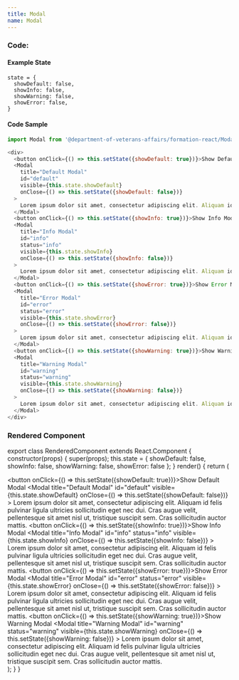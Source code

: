 ```yaml
---
title: Modal
name: Modal
---
```



### Code:

#### Example State
```
state = {
  showDefault: false,
  showInfo: false,
  showWarning: false,
  showError: false,
}
```

#### Code Sample
```javascript
import Modal from '@department-of-veterans-affairs/formation-react/Modal'

<div>
  <button onClick={() => this.setState({showDefault: true})}>Show Default Modal</button>
  <Modal
    title="Default Modal"
    id="default"
    visible={this.state.showDefault}
    onClose={() => this.setState({showDefault: false})}
  >
    Lorem ipsum dolor sit amet, consectetur adipiscing elit. Aliquam id felis pulvinar ligula ultricies sollicitudin eget nec dui. Cras augue velit, pellentesque sit amet nisl ut, tristique suscipit sem. Cras sollicitudin auctor mattis.
  </Modal>
  <button onClick={() => this.setState({showInfo: true})}>Show Info Modal</button>
  <Modal
    title="Info Modal"
    id="info"
    status="info"
    visible={this.state.showInfo}
    onClose={() => this.setState({showInfo: false})}
  >
    Lorem ipsum dolor sit amet, consectetur adipiscing elit. Aliquam id felis pulvinar ligula ultricies sollicitudin eget nec dui. Cras augue velit, pellentesque sit amet nisl ut, tristique suscipit sem. Cras sollicitudin auctor mattis.
  </Modal>
  <button onClick={() => this.setState({showError: true})}>Show Error Modal</button>
  <Modal
    title="Error Modal"
    id="error"
    status="error"
    visible={this.state.showError}
    onClose={() => this.setState({showError: false})}
  >
    Lorem ipsum dolor sit amet, consectetur adipiscing elit. Aliquam id felis pulvinar ligula ultricies sollicitudin eget nec dui. Cras augue velit, pellentesque sit amet nisl ut, tristique suscipit sem. Cras sollicitudin auctor mattis.
  </Modal>
  <button onClick={() => this.setState({showWarning: true})}>Show Warning Modal</button>
  <Modal
    title="Warning Modal"
    id="warning"
    status="warning"
    visible={this.state.showWarning}
    onClose={() => this.setState({showWarning: false})}
  >
    Lorem ipsum dolor sit amet, consectetur adipiscing elit. Aliquam id felis pulvinar ligula ultricies sollicitudin eget nec dui. Cras augue velit, pellentesque sit amet nisl ut, tristique suscipit sem. Cras sollicitudin auctor mattis.
  </Modal>
</div>
```

### Rendered Component

export class RenderedComponent extends React.Component {
  constructor(props) {
    super(props);
    this.state = {
      showDefault: false,
      showInfo: false,
      showWarning: false,
      showError: false
    };
  }
  render() {
    return (
      <div className="site-c-reactcomp__rendered">
        <button onClick={() => this.setState({showDefault: true})}>Show Default Modal</button>
        <Modal
          title="Default Modal"
          id="default"
          visible={this.state.showDefault}
          onClose={() => this.setState({showDefault: false})}
        >
          Lorem ipsum dolor sit amet, consectetur adipiscing elit. Aliquam id felis pulvinar ligula ultricies sollicitudin eget nec dui. Cras augue velit, pellentesque sit amet nisl ut, tristique suscipit sem. Cras sollicitudin auctor mattis.
        </Modal>
        <button onClick={() => this.setState({showInfo: true})}>Show Info Modal</button>
        <Modal
          title="Info Modal"
          id="info"
          status="info"
          visible={this.state.showInfo}
          onClose={() => this.setState({showInfo: false})}
        >
          Lorem ipsum dolor sit amet, consectetur adipiscing elit. Aliquam id felis pulvinar ligula ultricies sollicitudin eget nec dui. Cras augue velit, pellentesque sit amet nisl ut, tristique suscipit sem. Cras sollicitudin auctor mattis.
        </Modal>
        <button onClick={() => this.setState({showError: true})}>Show Error Modal</button>
        <Modal
          title="Error Modal"
          id="error"
          status="error"
          visible={this.state.showError}
          onClose={() => this.setState({showError: false})}
        >
          Lorem ipsum dolor sit amet, consectetur adipiscing elit. Aliquam id felis pulvinar ligula ultricies sollicitudin eget nec dui. Cras augue velit, pellentesque sit amet nisl ut, tristique suscipit sem. Cras sollicitudin auctor mattis.
        </Modal>
        <button onClick={() => this.setState({showWarning: true})}>Show Warning Modal</button>
        <Modal
          title="Warning Modal"
          id="warning"
          status="warning"
          visible={this.state.showWarning}
          onClose={() => this.setState({showWarning: false})}
        >
          Lorem ipsum dolor sit amet, consectetur adipiscing elit. Aliquam id felis pulvinar ligula ultricies sollicitudin eget nec dui. Cras augue velit, pellentesque sit amet nisl ut, tristique suscipit sem. Cras sollicitudin auctor mattis.
        </Modal>
      </div>
    );
  }
}

<RenderedComponent />

